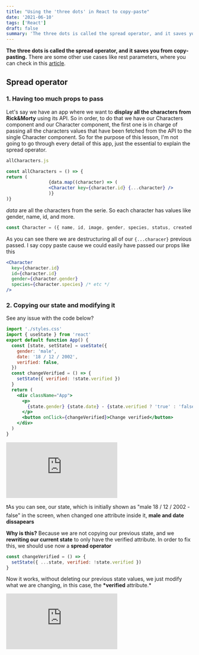 ```yaml
---
title: "Using the 'three dots' in React to copy-paste"
date: '2021-06-10'
tags: ['React']
draft: false
summary: 'The three dots is called the spread operator, and it saves you from copy-pasting.'
---
```


**The three dots is called the spread operator, and it saves you from copy-pasting.** There are some other use cases like rest parameters, where you can check in this [article](https://dev.to/sagar/three-dots---in-javascript-26ci).

## Spread operator

### 1. Having too much props to pass

Let's say we have an app where we want to **display all the characters from Rick&Morty** using its API. So in order, to do that we have our Characters component and our Character component, the first one is in charge of passing all the characters values that have been fetched from the API to the single Character component. So for the purpose of this lesson, I'm not going to go through every detail of this app, just the essential to explain the spread operator.

```jsx
allCharacters.js
```

```jsx
const allCharacters = () => {
return (
				{data.map((character) => (
                <Character key={character.id} {...character} />
				)}
)}
```

_data_ are all the characters from the serie. So each character has values like gender, name, id, and more.

```jsx
const Character = ({ name, id, image, gender, species, status, created }) => {}
```

As you can see there we are destructuring all of our `{...characer}` previous passed. I say copy paste cause we could easily have passed our props like this

```jsx
<Character
  key={character.id}
  id={character.id}
  gender={character.gender}
  species={character.species} /* etc */
/>
```

### 2. Copying our state and modifying it

See any issue with the code below?

```jsx
import './styles.css'
import { useState } from 'react'
export default function App() {
  const [state, setState] = useState({
    gender: 'male',
    date: '18 / 12 / 2002',
    verified: false,
  })
  const changeVerified = () => {
    setState({ verified: !state.verified })
  }
  return (
    <div className="App">
      <p>
        {state.gender} {state.date} - {state.verified ? 'true' : 'false'}
      </p>
      <button onClick={changeVerified}>Change verified</button>
    </div>
  )
}
```

<div style={{ position: 'relative', paddingBottom: '56.25%', height: '0' }}>
  <iframe
    src="https://www.loom.com/embed/748c177a41694e838b6ad1835c113927"
    frameborder="0"
    webkitallowfullscreen
    mozallowfullscreen
    allowfullscreen
    style={{ position: 'absolute', top: '0', left: '0', width: '100%', height: '100%' }}
  ></iframe>
</div>

❗As you can see, our state, which is initially shown as "male 18 / 12 / 2002 - false" in the screen, when changed one attribute inside it, **male and date dissapears**

**Why is this?** Because we are not copying our previous state, and we **rewriting our current state** to only have the verified attribute. In order to fix this, we should use now a **spread operator**

```jsx
const changeVerified = () => {
  setState({ ...state, verified: !state.verified })
}
```

Now it works, without deleting our previous state values, we just modify what we are changing, in this case, the **\*verified** attribute.\*

<div style={{ position: 'relative', paddingBottom: '56.25%', height: '0' }}>
  <iframe
    src="https://www.loom.com/embed/175b3f8c5c954460a92af7cd8afc5605"
    frameborder="0"
    webkitallowfullscreen
    mozallowfullscreen
    allowfullscreen
    style={{ position: 'absolute', top: '0', left: '0', width: '100%', height: '100%' }}
  ></iframe>
</div>
